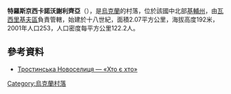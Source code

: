 {{coord|49|59|32|N|30|16|56|E|scale:30000|display=title}}

'''特羅斯京西卡諾沃謝利齊亞'''（{{lang-uk|Тростинська Новоселиця}}），是[[烏克蘭|烏克蘭]]的村落，位於該國中北部[[基輔州|基輔州]]，由[[瓦西里基夫區|瓦西里基夫區]]負責管轄，始建於十八世紀，面積2.07平方公里，海拔高度192米，2001年人口253，人口密度每平方公里122.2人。

==參考資料==
* [http://who-is-who.com.ua/bookmaket/msukuivshuna/5/59.html Тростинська Новоселиця — «Хто є хто»]{{dead link|date=2018年3月 |bot=InternetArchiveBot |fix-attempted=yes }}

{{Ukraine-geo-stub}}
[[Category:烏克蘭村落|Category:烏克蘭村落]]